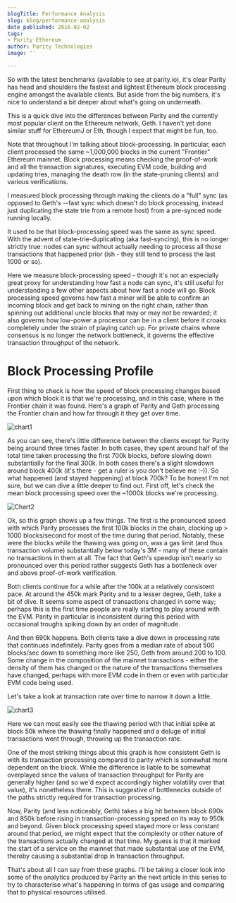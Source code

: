 ```yaml
---
blogTitle: Performance Analysis
slug: blog/performance-analysis
date_published: 2016-02-02
tags:
- Parity Ethereum
author: Parity Technologies
image: ''

---
```

So with the latest benchmarks (available to see at parity.io), it's clear Parity has head and shoulders the fastest and lightest Ethereum block processing engine amongst the available clients. But aside from the big numbers, it's nice to understand a bit deeper about what's going on underneath.

This is a quick dive into the differences between Parity and the currently most popular client on the Ethereum network, Geth. I haven't yet done similar stuff for EthereumJ or Eth, though I expect that might be fun, too.

Note that throughout I'm talking about block-processing. In particular, each client processed the same ~1,000,000 blocks in the current "Frontier" Ethereum mainnet. Block processing means checking the proof-of-work and all the transaction signatures, executing EVM code, building and updating tries, managing the death row (in the state-pruning clients) and various verifications.

I measured block processing through making the clients do a "full" sync (as opposed to Geth's --fast sync which doesn't do block processing, instead just duplicating the state trie from a remote host) from a pre-synced node running locally.

It used to be that block-processing speed was the same as sync speed. With the advent of state-trie-duplicating (aka fast-syncing), this is no longer strictly true: nodes can sync without actually needing to process all those transactions that happened prior (ish - they still tend to process the last 1000 or so).

Here we measure block-processing speed - though it's not an especially great proxy for understanding how fast a node can sync, it's still useful for understanding a few other aspects about how fast a node will go. Block processing speed governs how fast a miner will be able to confirm an incoming block and get back to mining on the right chain, rather than spinning out additional uncle blocks that may or may not be rewarded; it also governs how low-power a processor can be in a client before it croaks completely under the strain of playing catch up. For private chains where consensus is no longer the network bottleneck, it governs the effective transaction throughput of the network.

# Block Processing Profile

First thing to check is how the speed of block processing changes based upon which block it is that we're processing, and in this case, where in the Frontier chain it was found. Here's a graph of Parity and Geth processing the Frontier chain and how far through it they get over time.

![chart1](/images/chart1.png)

As you can see, there's little difference between the clients except for Parity being around three times faster. In both cases, they spent around half of the total time taken processing the first 700k blocks, before slowing down substantially for the final 300k. In both cases there's a slight slowdown around block 400k (it's there - get a ruler is you don't believe me :-)). So what happened (and stayed happening) at block 700k? To be honest I'm not sure, but we can dive a little deeper to find out. First off, let's check the mean block processing speed over the ~1000k blocks we're processing.

![Chart2](/images/Chart2.png)

Ok, so this graph shows up a few things. The first is the pronounced speed with which Parity processes the first 100k blocks in the chain, clocking up > 1000 blocks/second for most of the time during that period. Notably, these were the blocks while the thawing was going on, was a gas limit (and thus transaction volume) substantially below today's 3M - many of these contain no transactions in them at all. The fact that Geth's speedup isn't nearly so pronounced over this period rather suggests Geth has a bottleneck over and above proof-of-work verification.

Both clients continue for a while after the 100k at a relatively consistent pace. At around the 450k mark Parity and to a lesser degree, Geth, take a bit of dive. It seems some aspect of transactions changed in some way; perhaps this is the first time people are really starting to play around with the EVM. Parity in particular is inconsistent during this period with occasional troughs spiking down by an order of magnitude.

And then 690k happens. Both clients take a dive down in processing rate that continues indefinitely. Parity goes from a median rate of about 500 blocks/sec down to something more like 250, Geth from around 200 to 100. Some change in the composition of the mainnet transactions - either the density of them has changed or the nature of the transactions themselves have changed, perhaps with more EVM code in them or even with particular EVM code being used.

Let's take a look at transaction rate over time to narrow it down a little.

![chart3](/images/chart3.png)

Here we can most easily see the thawing period with that initial spike at block 50k where the thawing finally happened and a deluge of initial transactions went through, throwing up the transaction rate.

One of the most striking things about this graph is how consistent Geth is with its transaction processing compared to parity which is somewhat more dependent on the block. While the difference is liable to be somewhat overplayed since the values of transaction throughput for Parity are generally higher (and so we'd expect accordingly higher volatility over that value), it's nonetheless there. This is suggestive of bottlenecks outside of the paths strictly required for transaction processing.

Now, Parity (and less noticeably, Geth) takes a big hit between block 690k and 850k before rising in transaction-processing speed on its way to 950k and beyond. Given block processing speed stayed more or less constant around that period, we might expect that the complexity or other nature of the transactions actually changed at that time. My guess is that it marked the start of a service on the mainnet that made substantial use of the EVM, thereby causing a substantial drop in transaction throughput.

That's about all I can say from these graphs. I'll be taking a closer look into some of the analytics produced by Parity an the next article in this series to try to characterise what's happening in terms of gas usage and comparing that to physical resources utilised.